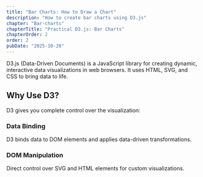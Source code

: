 ```yaml
---
title: "Bar Charts: How to Draw a Chart"
description: "How to create bar charts using D3.js"
chapter: "Bar-charts"
chapterTitle: "Practical D3.js: Bar Charts"
chapterOrder: 2
order: 2
pubDate: "2025-10-20"
---
```


D3.js (Data-Driven Documents) is a JavaScript library for creating dynamic,
interactive data visualizations in web browsers.
It uses HTML, SVG, and CSS
to bring data to life.

## Why Use D3?

D3 gives you complete control over the visualization:

### Data Binding

D3 binds data to DOM elements and applies data-driven transformations.

### DOM Manipulation

Direct control over SVG and HTML elements for custom visualizations.
